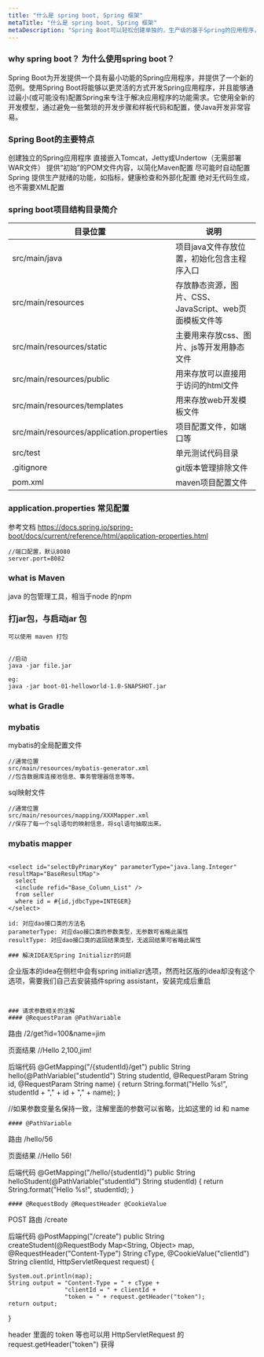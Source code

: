```yaml
---
title: "什么是 spring boot, Spring 框架"
metaTitle: "什么是 spring boot, Spring 框架"
metaDescription: "Spring Boot可以轻松创建单独的，生产级的基于Spring的应用程序，大多数Spring Boot应用程序只需要很少的Spring配置"
---
```


### why spring boot？ 为什么使用spring boot？
Spring Boot为开发提供一个具有最小功能的Spring应用程序，并提供了一个新的范例。使用Spring Boot将能够以更灵活的方式开发Spring应用程序，并且能够通过最小(或可能没有)配置Spring来专注于解决应用程序的功能需求。它使用全新的开发模型，通过避免一些繁琐的开发步骤和样板代码和配置，使Java开发非常容易。


### Spring Boot的主要特点

创建独立的Spring应用程序
直接嵌入Tomcat，Jetty或Undertow（无需部署WAR文件）
提供“初始”的POM文件内容，以简化Maven配置
尽可能时自动配置Spring
提供生产就绪的功能，如指标，健康检查和外部化配置
绝对无代码生成，也不需要XML配置




### spring boot项目结构目录简介

目录位置 | 说明
------------ | -------------
src/main/java | 项目java文件存放位置，初始化包含主程序入口
src/main/resources | 存放静态资源，图片、CSS、JavaScript、web页面模板文件等
src/main/resources/static | 主要用来存放css、图片、js等开发用静态文件
src/main/resources/public | 用来存放可以直接用于访问的html文件
src/main/resources/templates | 用来存放web开发模板文件
src/main/resources/application.properties | 项目配置文件，如端口等
src/test | 单元测试代码目录
.gitignore | git版本管理排除文件
pom.xml | maven项目配置文件


### application.properties 常见配置
参考文档 https://docs.spring.io/spring-boot/docs/current/reference/html/application-properties.html
```
//端口配置，默认8080
server.port=8082
```

### what is Maven
java 的包管理工具，相当于node 的npm


### 打jar包，与启动jar 包
```
可以使用 maven 打包


//启动
java -jar file.jar

eg:
java -jar boot-01-helloworld-1.0-SNAPSHOT.jar
```

### what is Gradle


### mybatis


mybatis的全局配置文件
```
//通常位置
src/main/resources/mybatis-generator.xml
//包含数据库连接池信息、事务管理器信息等等。
```
sql映射文件
```
//通常位置
src/main/resources/mapping/XXXMapper.xml
//保存了每一个sql语句的映射信息，将sql语句抽取出来。
```

### mybatis mapper
```

<select id="selectByPrimaryKey" parameterType="java.lang.Integer" resultMap="BaseResultMap">
  select 
  <include refid="Base_Column_List" />
  from seller
  where id = #{id,jdbcType=INTEGER}
</select>

id: 对应dao接口类的方法名
parameterType: 对应dao接口类的参数类型，无参数可省略此属性
resultType: 对应dao接口类的返回结果类型，无返回结果可省略此属性

### 解决IDEA无Spring Initializr的问题
```
企业版本的idea在侧栏中会有spring initializr选项，然而社区版的idea却没有这个选项，需要我们自己去安装插件spring assistant，安装完成后重启
```


### 请求参数相关的注解
#### @RequestParam @PathVariable
```
路由
/2/get?id=100&name=jim

页面结果
//Hello 2,100,jim!

后端代码
@GetMapping("/{studentId}/get")
public String hello(@PathVariable("studentId") String studentId,
                    @RequestParam String id,
                    @RequestParam String name) {
    return String.format("Hello %s!", studentId + "," + id + ","  + name);
}

//如果参数变量名保持一致，注解里面的参数可以省略，比如这里的 id 和 name


```
#### @PathVariable
```
路由
/hello/56

页面结果
//Hello 56!

后端代码
@GetMapping("/hello/{studentId}")
public String helloStudent(@PathVariable("studentId") String studentId) {
    return String.format("Hello %s!", studentId);
}
```
#### @RequestBody @RequestHeader @CookieValue
```

POST
路由
/create

后端代码
@PostMapping("/create")
public String createStudent(@RequestBody Map<String, Object> map,
                            @RequestHeader("Content-Type") String cType,
                            @CookieValue("clientId") String clientId,
                            HttpServletRequest request) {

    System.out.println(map);
    String output = "Content-Type = " + cType +
                    "clientId = " + clientId +
                    "token = " + request.getHeader("token");
    return output;
}

header 里面的 token 等也可以用 HttpServletRequest 的 request.getHeader("token") 获得
```

